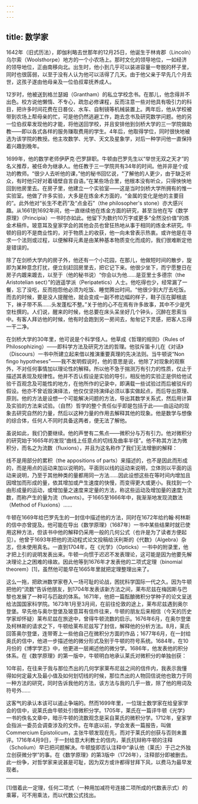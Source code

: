 ```yaml
---
---
---
```

title: 数学家
---




1642年（旧式历法），即伽利略去世那年的12月25日，他诞生于林肯郡（Lincoln）乌尔索（Woolsthorpe）地方的一个小农场上。那时文化的领导地位，一如经济的领导地位，正由南移向北。出生时，他小到几乎可以装进容量一夸脱的杯子里，同时也很孱弱，以至于没有人认为他可以活得了几天。由于他父亲于早先几个月去世，这孩子遂由他母亲及一位伯叔辈抚养成人。

12岁时，他被送到格兰瑟姆（Grantham）的私立学校念书。在那儿，他念得并不出色。校方说他懒惰、不专心，疏忽必修课程，反而注意一些对他具有吸引力的科目，把许多时间花费在日晷仪、水车、自制镜等机械装置上。两年后，他从学校被带到农场上帮母亲的忙，可是他仍然逃避工作，跑去念书及研究数学问题。他的另一位伯叔辈发现他的才能，将他送回学校，并且安排他到剑桥大学的三一学院做助教——即以各式各样的服务赚取费用的学生。4年后，他取得学位，同时很快地被选为该学院的教授。他主攻数学、光学、天文及星象学，对后一种学问他一直保持着兴趣到晚年。

1699年，他的数学老师伊萨克·巴罗辞职。牛顿由巴罗先生以“举世无双之天才”的名义推荐，被任命为继承人。他任教于三一学院共有34年的时间。他并非是个成功的教师。“很少人去听他的课，”他的秘书回忆说，“了解他的人更少，由于缺乏听众，有时他只好对着墙壁自言自语。”在某些场合里，他根本没有听众，只得怏怏地回到他房里去。在房子里，他建立一个实验室——这是当时剑桥大学所拥有的惟一实验室。他做了许多实验，大多是在炼金术方面的，“金属的变化是他的主要目的”。此外他对“长生不老药”及“点金石”（the philosopher's stone）亦大感兴趣。从1661到1692年间，他一直继续他在炼金方面的研究，甚至当他在写《数学原理》（Principia）一书时亦如此。他留下为数约10万字或更多“全然没价值”的炼金术稿件。玻意耳及皇家学会的其他会员也曾狂热地从事于相同的炼金术研究。牛顿的目的不是商业性的，对于物质上的收获，他一向未曾表示热衷。或许他是在寻求一个法则或过程，以便解释元素是由某种基本物质变化而成的，我们很难断定他是错误的。

除了在剑桥大学内的房子外，他还有一个小花园，在那儿，他做短时间的散步，旋即为某种意念打扰，便立刻赶回房里去，把它记下来。他很少坐下，而宁愿整日在房子内踱来踱去，以至于（他的秘书说）“你会以为他……是亚里士多德宗（the Aristotelian sect）”的逍遥学派（Peripatetics）人士。他吃得也少，经常漏了一餐，忘了没吃，反而抱怨他必须为吃饭、睡觉腾出时间。“他很少到大厅去吃饭。而去的时候，要是没人提醒他，就会变成一副不修边幅的样子，鞋子压在脚根底下，袜子带不系……头发蓬松不整。”关于他的心不在焉有许多故事，其中不少是凭空杜撰的。人们说，醒来的时候，他总要在床头呆坐好几个钟头，沉醉在思索当中。有客人拜访他的时候，他有时会跑到另一房间去，匆匆记下灵感，把客人忘得一干二净。

在剑桥大学的30年里，他可说是个科学怪人。他草成《哲理的规则》（Rules of Philosophizing）——即科学方法及研究方法的哲理。他驳斥笛卡儿在《对话》（Discours）一书中所建立起来借以推演重要真理的先决法则。当牛顿说“Non fingo hypotheses”——我不发明假说时，他的意思是说，他除了对现象的观察外，不对任何事情加以理论性的解释。所以他不急于揣测万有引力的性质，仅止于描述其表现及规律性。他并不否认假设是实验的导引，相反他的实验正是供给他试验千百观念及可能性的地方，在他所作的记录中，即满载一些试验过而后被驳斥的假设。他亦不曾诋毁演绎法，他仅仅坚持演绎必须以事实做起点，而后导出原理、原则。他的方法是设想一个可能解决问题的方法，导出其数学关系式，然后用计算及实验的方法来试验。（自然）哲学的整个责任似乎即是包括于此——由运动的现象去研究自然的力量，然后以这种力量的作用去解释其他的现象。他是数学与想像的综合体，任何人不同时具备这两者，便无法了解他。

虽说如此，我们仍要继续。他的声誉有二焦点——微积分与万有引力。他对微积分的研究始于1665年的发现“曲线上任意点的切线及曲率半径”。他不称其方法为微积分，而名之为流数（fluxions），并且为这名称作了我们无法增删的解释：

线不是用部分的累积（the appositions of parts）来描述的，也不是因此而形成的，而是用点的运动来加以说明的。平面则以线的运动来说明，立体则以平面的运动来说明，乃至于其他种类的量都用同一方法……因此设想这些在等时间内增加且因增加而形成的量，依其增加或产生速度的快慢，而变得更大或更小。我找到一个由形成量的运动，或增加量之速度来定量的方法，称这些运动及增加量的速度为流数，而称产生的量为流（fluents）。于1665至1666年中，我渐渐地发现流数法（Method of Fluxions）……



牛顿在1669年给巴罗先生的一封信中描述他的方法，同时在1672年给约翰·柯林斯的信中亦曾提及。他可能在导出《数学原理》（1687年）一书中某些结果时就已使用这种方法，但该书中他的解释仍采用一般的几何公式（也许是为了读者方便起见）。他曾于1693年把他的流动程式论文投稿给沃利斯的《代数》（Algebra）杂志，但未使用真名。一直到1704年，在《光学》（Opticks）一书中的附录里，他才把上引的说明发表出来。牛顿一向惯于迟迟不发表理论，这可能是因为他要先解决理论上之困难的缘故。因此他等到1676年才发表他的二项式定理（binomial theorem）[1]，虽然他可能早在1665年里就把定理整理出来了。

这么一拖，把欧洲数学家卷入一场可耻的论战，困扰科学国际一代之久。因为牛顿把他的“流数”告诉他朋友，到1704年发表该新方法之间，莱布尼兹在梅因斯与巴黎也发展了一种可与匹敌的体系。1671年，他把一篇酝酿微积分学种子的论文呈送给法国国家科学院。1673年1月至3月间，在前往伦敦的途上，莱布尼兹遇到奥尔登堡。早先他与奥尔登堡及玻意耳有信件往来，牛顿的朋友后来相信（今天的历史学家却怀疑）莱布尼兹在旅途中，曾得牛顿流数的启示。1676年6月，在奥尔登堡及柯林斯的请求之下，牛顿给莱布尼兹写了封信，解释他的分析方法。8月，莱氏回答奥尔登堡，连带寄上一些他自己在微积分方面的作品；1677年6月，在一封给奥氏的信中，他进一步描述他的微分形式及别于牛顿的符号系统。1684年，在10月份的《博学学志》中，他更进一层阐述他的微分学。1686年，他发表他的积分体系。在《数学原理》的第一版中，牛顿明白地承认莱氏对微积分的单独创获：

10年前，在往来于我与那位杰出的几何学家莱布尼兹之间的信件内，我表示我懂得如何定最大及最小值及如何划切线的时候，那位杰出的人物回信说他也致力于同一种方法的研究，同时告诉我他的方法，该方法与我的几乎一致，除了他的用词及符号外……



这客气的承认本该可以遏止争端的。然而1699年里，一位瑞士数学家在给皇家学会的信中，说莱氏由牛顿处引借微积分学。1705年，莱氏在一篇评牛顿《光学》一书的佚名文章中，暗示牛顿的流数观念是采自莱氏的微积分学。1712年，皇家学会指派一委员会调查涉及的文件。在年底以前，学会发表一篇报告，叫做Commercium Epistolicum，主张牛顿发现在先，而对于莱氏的创获与否则未置评。1716年4月9日，于一封给意大利教士的信内，莱氏抗辩称牛顿的注释（Scholium）早已把问题解决。牛顿旋即否认注释中“承认他（莱氏）于己之外独立创获微分学”的事。在《数学原理》的第3版中（1726年），注释部分即被删去。此一纷争，对哲学家来说甚是可耻，因为双方或许都得甘拜下风，以费马为最早发现者。



* * *



[1]借着此一定理，任何二项式（一种用加减符号连接二项所成的代数表示式）的乘幂，可不用乘法，而以代数公式找出。